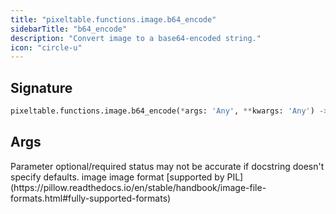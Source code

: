 ```yaml
---
title: "pixeltable.functions.image.b64_encode"
sidebarTitle: "b64_encode"
description: "Convert image to a base64-encoded string."
icon: "circle-u"
---
```

## Signature

```python
pixeltable.functions.image.b64_encode(*args: 'Any', **kwargs: 'Any') -> "'exprs.FunctionCall'"
```

## Args

<Note>
Parameter optional/required status may not be accurate if docstring doesn't specify defaults.
</Note>

<ParamField path="img" type="string" required>
  image


</ParamField>

<ParamField path="image_format" type="string" required>
  image format [supported by PIL](https://pillow.readthedocs.io/en/stable/handbook/image-file-formats.html#fully-supported-formats)


</ParamField>

